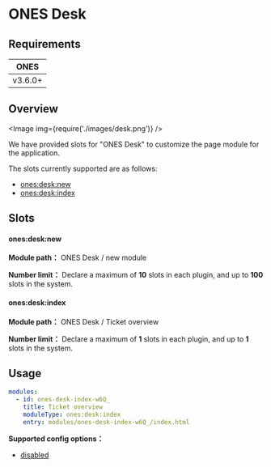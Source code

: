 # ONES Desk


## Requirements

|  ONES   |
| :-----: |
| v3.6.0+ |

## Overview

<Image img={require('./images/desk.png')} />

We have provided slots for "ONES Desk" to customize the page module for the application.

The slots currently supported are as follows:

- [ones:desk:new](#onesdesknew)
- [ones:desk:index](#onesdeskindex)

## Slots

#### ones:desk:new

**Module path：** ONES Desk / new module

**Number limit：** Declare a maximum of **10** slots in each plugin, and up to **100** slots in the system.

#### ones:desk:index

**Module path：** ONES Desk / Ticket overview

**Number limit：** Declare a maximum of **1** slots in each plugin, and up to **1** slots in the system.

## Usage

```yaml
modules:
  - id: ones-desk-index-w6Q_
    title: Ticket overview
    moduleType: ones:desk:index
    entry: modules/ones-desk-index-w6Q_/index.html
```

**Supported config options：**

- [disabled](../../../../reference/config/plugin.yaml#disabled)
